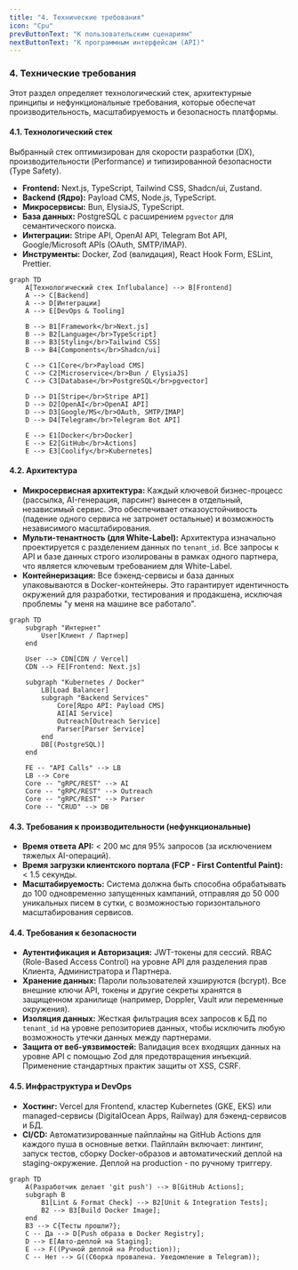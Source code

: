 ```yaml
---
title: "4. Технические требования"
icon: "Cpu"
prevButtonText: "К пользовательским сценариям"
nextButtonText: "К программным интерфейсам (API)"
---
```


### 4. Технические требования

Этот раздел определяет технологический стек, архитектурные принципы и нефункциональные требования, которые обеспечат производительность, масштабируемость и безопасность платформы.

#### 4.1. Технологический стек
Выбранный стек оптимизирован для скорости разработки (DX), производительности (Performance) и типизированной безопасности (Type Safety).

*   **Frontend:** Next.js, TypeScript, Tailwind CSS, Shadcn/ui, Zustand.
*   **Backend (Ядро):** Payload CMS, Node.js, TypeScript.
*   **Микросервисы:** Bun, ElysiaJS, TypeScript.
*   **База данных:** PostgreSQL с расширением `pgvector` для семантического поиска.
*   **Интеграции:** Stripe API, OpenAI API, Telegram Bot API, Google/Microsoft APIs (OAuth, SMTP/IMAP).
*   **Инструменты:** Docker, Zod (валидация), React Hook Form, ESLint, Prettier.


```mermaid
graph TD
    A[Технологический стек Influbalance] --> B[Frontend]
    A --> C[Backend]
    A --> D[Интеграции]
    A --> E[DevOps & Tooling]
    
    B --> B1[Framework</br>Next.js]
    B --> B2[Language</br>TypeScript]
    B --> B3[Styling</br>Tailwind CSS]
    B --> B4[Components</br>Shadcn/ui]
    
    C --> C1[Core</br>Payload CMS]
    C --> C2[Microservice</br>Bun / ElysiaJS]
    C --> C3[Database</br>PostgreSQL</br>pgvector]
    
    D --> D1[Stripe</br>Stripe API]
    D --> D2[OpenAI</br>OpenAI API]
    D --> D3[Google/MS</br>OAuth, SMTP/IMAP]
    D --> D4[Telegram</br>Telegram Bot API]
    
    E --> E1[Docker</br>Docker]
    E --> E2[GitHub</br>Actions]
    E --> E3[Coolify</br>Kubernetes]
```

#### 4.2. Архитектура

*   **Микросервисная архитектура:** Каждый ключевой бизнес-процесс (рассылка, AI-генерация, парсинг) вынесен в отдельный, независимый сервис. Это обеспечивает отказоустойчивость (падение одного сервиса не затронет остальные) и возможность независимого масштабирования.
*   **Мульти-тенантность (для White-Label):** Архитектура изначально проектируется с разделением данных по `tenant_id`. Все запросы к API и базе данных строго изолированы в рамках одного партнера, что является ключевым требованием для White-Label.
*   **Контейнеризация:** Все бэкенд-сервисы и база данных упаковываются в Docker-контейнеры. Это гарантирует идентичность окружений для разработки, тестирования и продакшена, исключая проблемы "у меня на машине все работало".


```mermaid
graph TD
    subgraph "Интернет"
        User[Клиент / Партнер]
    end

    User --> CDN[CDN / Vercel]
    CDN --> FE[Frontend: Next.js]

    subgraph "Kubernetes / Docker"
        LB[Load Balancer]
        subgraph "Backend Services"
            Core[Ядро API: Payload CMS]
            AI[AI Service]
            Outreach[Outreach Service]
            Parser[Parser Service]
        end
        DB[(PostgreSQL)]
    end

    FE -- "API Calls" --> LB
    LB --> Core
    Core -- "gRPC/REST" --> AI
    Core -- "gRPC/REST" --> Outreach
    Core -- "gRPC/REST" --> Parser
    Core -- "CRUD" --> DB
```

#### 4.3. Требования к производительности (нефункциональные)

*   **Время ответа API:** < 200 мс для 95% запросов (за исключением тяжелых AI-операций).
*   **Время загрузки клиентского портала (FCP - First Contentful Paint):** < 1.5 секунды.
*   **Масштабируемость:** Система должна быть способна обрабатывать до 100 одновременно запущенных кампаний, отправляя до 50 000 уникальных писем в сутки, с возможностью горизонтального масштабирования сервисов.

#### 4.4. Требования к безопасности

*   **Аутентификация и Авторизация:** JWT-токены для сессий. RBAC (Role-Based Access Control) на уровне API для разделения прав Клиента, Администратора и Партнера.
*   **Хранение данных:** Пароли пользователей хэшируются (bcrypt). Все внешние ключи API, токены и другие секреты хранятся в защищенном хранилище (например, Doppler, Vault или переменные окружения).
*   **Изоляция данных:** Жесткая фильтрация всех запросов к БД по `tenant_id` на уровне репозиториев данных, чтобы исключить любую возможность утечки данных между партнерами.
*   **Защита от веб-уязвимостей:** Валидация всех входящих данных на уровне API с помощью Zod для предотвращения инъекций. Применение стандартных практик защиты от XSS, CSRF.

#### 4.5. Инфраструктура и DevOps

*   **Хостинг:** Vercel для Frontend, кластер Kubernetes (GKE, EKS) или managed-сервисы (DigitalOcean Apps, Railway) для бэкенд-сервисов и БД.
*   **CI/CD:** Автоматизированные пайплайны на GitHub Actions для каждого пуша в основные ветки. Пайплайн включает: линтинг, запуск тестов, сборку Docker-образов и автоматический деплой на staging-окружение. Деплой на production - по ручному триггеру.


```mermaid
graph TD
    A(Разработчик делает 'git push') --> B[GitHub Actions];
    subgraph B
        B1[Lint & Format Check] --> B2[Unit & Integration Tests];
        B2 --> B3[Build Docker Image];
    end
    B3 --> C{Тесты прошли?};
    C -- Да --> D[Push образа в Docker Registry];
    D --> E[Авто-деплой на Staging];
    E --> F((Ручной деплой на Production));
    C -- Нет --> G((Сборка провалена. Уведомление в Telegram));
```
